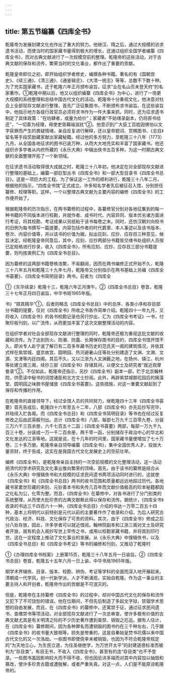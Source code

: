 ```yaml
---
---
---
```

title: 第五节编纂《四库全书》
---



乾隆帝为发展封建文化也作出了重大的努力。他继汉、隋之后，通过大规模的访求遗书活动，而使当时的国家藏书量得到极大的增长，还通过组织全国学者编纂《四库全书》，而对古典文献进行了一次规模空前的整理。乾隆帝的这些活动，对于古典文献的保存和流传，繁荣当时的文化事业，都作出了重要的贡献。

乾隆皇帝即位之初，即开始组织学者修史，编撰各种书籍。著名的有《国朝宫史》、《续三通》、《清三通》、《通鉴辑览》、《大清一统志》等等，总数不下数十种。为了充实国家藏书，还于乾隆六年正月颁布谕旨，征求“业在名山页未登天府”的名家著作。①乾隆中期以后，他又以组织编纂《四库全书》为中心，进行了一场更大规模的系统整理和总结中国古代文化的活动。乾隆帝十分重视文化，他决意对社会上全部现存文献进行整理，首先广泛征集图书，不断颁布求书谕旨。在这些谕旨中，他指示地方各级行政官员必须将求书作为一件大事来抓，同时，还为征求遗书制定了具体政策：“在坊肆者，或量为给价”；家藏者“不妨缮录副本，仍将原书给还”，“一切善为经理，毋使吏胥藉端滋扰”②。他意识到广大臣工百姓因惧怕以文字获罪而产生的畏疑情绪，亲自反复进行解释，还以皇帝题词、赏赐图书、《总目》留名等手段奖励藏家献出家藏秘籍。经过他的多方努力，至乾隆三十八年（1773）九月，从全国各地征求的图书已逾万种，从而大大地充实和丰富了国家藏书。他还组织许多学者从内府所藏的《永乐大典》中辑出佚书五百多种，为这一时期古典文献的全面整理开拓了一个新领域。

在征求遗书活动取得很大成就之时，乾隆三十八年初，他决定在对全部现存文献进行整理的基础上，编纂一部巨型丛书《四库全书》和一部大型目录书《四库全书总目》。这是一项巨大的工程。为了保证这一工作的顺利进行，乾隆三十八年二月，根据他的指示，“四库全书馆”正式成立。许多知名学者先后被征召入馆，分别担任纂修、校理等职。这样，一个以整理古典文献为主要内容的编修《四库全书》的工作便开始了。

根据乾隆帝的历次指示，在两书纂修的过程中，各纂修官分别对各地征集到的每一种书籍的不同版本进行校勘，并就作者、成书时代、内容异同、版本优劣诸方面进行考证，将其校勘、考证成果以另纸粘于该书每卷之末。同时，还仿汉朝刘向校书的旧例为每书撰写一篇提要，内容包括作者的时代爵里、本人事迹以及该书版本、卷次、内容价值等，并以该书的价值为据，拟出应刻、应抄、应存目三种意见，候旨决定。经乾隆皇帝同意后，其中，应刻、应抄两部分书籍皆交缮书处组织人员按已定规格进行抄录，收入《四库全书》，所有应刻、应抄、应存目三部分书籍提要，则均按类例汇为《四库全书总目》。

因为纂修的这两部书籍卷帙浩繁，不易翻阅，因而在两书编修正式开始不久，乾隆三十八年五月和乾隆三十九年七月，乾隆帝又分别指示在两书基础上另编《四库全书荟要》、《四库全书简明目录》两书。前者为《四库全

①《东华续录》乾隆十三，乾隆六年正月庚午。②《四库全书总目》卷首，乾隆三十七年正月四日谕旨，中华书局1965年版。

书》“撷其精华”①，后者则略去《四库全书总目》中的总序、各类小序和存目部分书籍的提要，仅对《四库全书》所收之书各作简单介绍。乾隆四十一年九月，又将收入《四库全书》的各书校勘记录也另行抄出，汇为《四库全书考证》一书，付聚珍板刊刻，以广流传，从而更加丰富了这次文献整理活动的内容。

在组织学者对社会全部现存文献进行整理的同时，乾隆帝还极为重视这批文献的收藏和流传。为了达到防火、防潮、防蠹、长期保存图书的目的，四库全书馆开馆不久，即派专人赴宁波了解已有二百多年藏书历史的范氏天一阁的建筑情况，并依其式样在紫禁城、盛京故宫、圆明园、热河避暑山庄等处分别建造了文渊、文溯、文源、文津等内廷四阁。其后不久，又以江浙为人文渊薮之地，在扬州、镇江、杭州等处建立南三阁，续抄三部《四库全书》存储其间，以便文士及研究者“就近观摩誊录”②。不仅如此，乾隆帝还指示，另抄《四库全书》副本一部，贮于北京翰林院，供愿读中秘书的词馆诸臣和北方文士抄阅。此外，再辟紫禁城御花园后的摛藻堂、圆明园之味腴书屋储放《四库全书荟要》。这些措施，对这一重要文献起到了保存和传播的作用。

在乾隆帝的直接领导下，经过全馆人员的共同努力，继乾隆四十三年《四库全书荟要》首先告成后，乾隆四十六年至五十二年，八部《四库全书》亦先后抄写完毕，并陆续入贮各阁。而《四库全书总目》和《四库全书简明目录》等书也在经过反复修改之后由武英殿刊出。总计《四库全书》八部，每部七万九千三百零九卷，分装三万六千三百余册，六千七百五十二函；《四库全书荟要》两部，每部一万九千九百三十卷，分装成一万一千二百余册，两千零一函，分别储存于政治中心的华北和文化发达的江浙等地。这就是说，在十几年的时间里，国家藏书量便增加了七十万卷，三十多万册。乾隆帝亲自领导编纂《四库全书》，集中全国优秀人才，投放大量资财，终于告成，这实在是我国古代文化发展史上的空前壮举。

编修《四库全书》，是乾隆帝亲自主持的一次空前规模的文化整理活动，这一活动把清代的学术研究及文化事业推向繁荣的顶峰。首先，由于该书的纂修是结合从《永乐大典》中搜辑佚书和大规模的征求民间遗书两项活动同时进行的，这就使《四库全书》和《四库全书总目》两书的收书范围和质量都远远地超过历代。各地藏书家累世珍藏的宋刻、元钞善本书和失传几百年而文献价值极高的珍本秘籍都因之化私为公，化零为整。而且，《四库全书》在纂修中，对各书进行了分门别类的系统整理，从而使大批珍贵的古典文献赖此得以保存和流传。据统计，《四库全书》收录的书达三千四百六十一种，《四库全书总目》介绍的书达一万零二百五十四种，基本上将明代以前特别是元代以前的主要著作作了收录和介绍，为后人研究古代政治、经济、科技、文化保存了可贵的资料。其次，由于《四库全书》修成之后分八处存放，因此，许多学者可以就近借阅。翰林院副本和江浙三阁对文士及研究者开放，就有机会入阁抄写世上罕传之书，或用以校勘家藏书籍，并将其刻印行世。这在一定程度上推动了文化事业的发展。从《永乐大典》中搜辑佚书，以及《四库全书总目》和《四库全书考证》等书的编修和刊刻，又推动了乾隆时

①《办理四库全书档案》上册第15页，乾隆三十八年五月一日谕旨。②《四库全书总目》卷首，乾隆五十五年六月一日上谕，中华书局1965年版。

期学术界辑佚、目录、版本、校勘、辨伪、考证等学科的全面而深入地开展起来。清朝成一代学风，创一代新学派，人才不断涌现，实始自乾隆。作为这一事业的主要主持人和开创者，乾隆帝作出的贡献是不可泯灭的。

但是，乾隆帝在主持纂修《四库全书》的过程中，却对中国古代文化的保存和流传又犯下了不可饶恕的错误。他在位期间，不但先后制造了多起文字狱，禁锢学术思想的自由发展，而且，在《四库全书》的纂修中，还寓禁于征，通过征求民间遗书、查缴禁书等项活动，对全部现存文献进行了一次总审查，使许多极有价值的古典文献尤其是有关明清之际的不少历史著作遭到查禁、销毁之厄运。据有人估计，在《四库全书》纂修期间，因为各种罪名而遭销毁的图书约在三千种左右，几乎跟《四库全书》的收书量大致相等，损失是惨重的，这是自秦始皇焚书坑儒以来中国古代文化的又一次浩劫。一些图书即使侥幸未被销毁，也因为不符合乾隆帝规定的“为天地立心，为生民立道，为往圣继绝学，为万世开太平”的封建道德标准而被判为“存目类”，有目无书，不收入《四库全书》，甚至有的连“存目类”也不予登录。一些图书虽因影响较大而不得不收，但也因忌讳多端而对其中内容加以抽毁和篡改，使许多珍贵古籍或遭肢解，或者严重失真。对这一点，人们是不能原谅乾隆帝的。